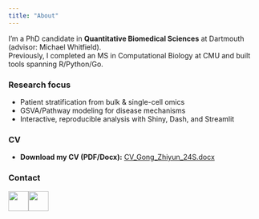 ```yaml
---
title: "About"
---
```


I'm a PhD candidate in **Quantitative Biomedical Sciences** at Dartmouth (advisor: Michael Whitfield).\
Previously, I completed an MS in Computational Biology at CMU and built tools spanning R/Python/Go.

### Research focus

-   Patient stratification from bulk & single-cell omics
-   GSVA/Pathway modeling for disease mechanisms
-   Interactive, reproducible analysis with Shiny, Dash, and Streamlit

### CV

-   **Download my CV (PDF/Docx):** [CV_Gong_Zhiyun_24S.docx](CV_Gong_Zhiyun_24S.docx)

### Contact

<!-- - Email: Zhiyun.Gong.GR@Dartmouth.edu -->

[![](images/paste-1.png){width="40"}](https://www.linkedin.com/in/ZhiyunG/)[![](images/paste-3.png){width="40"}](https://github.com/ZhiyunGong)